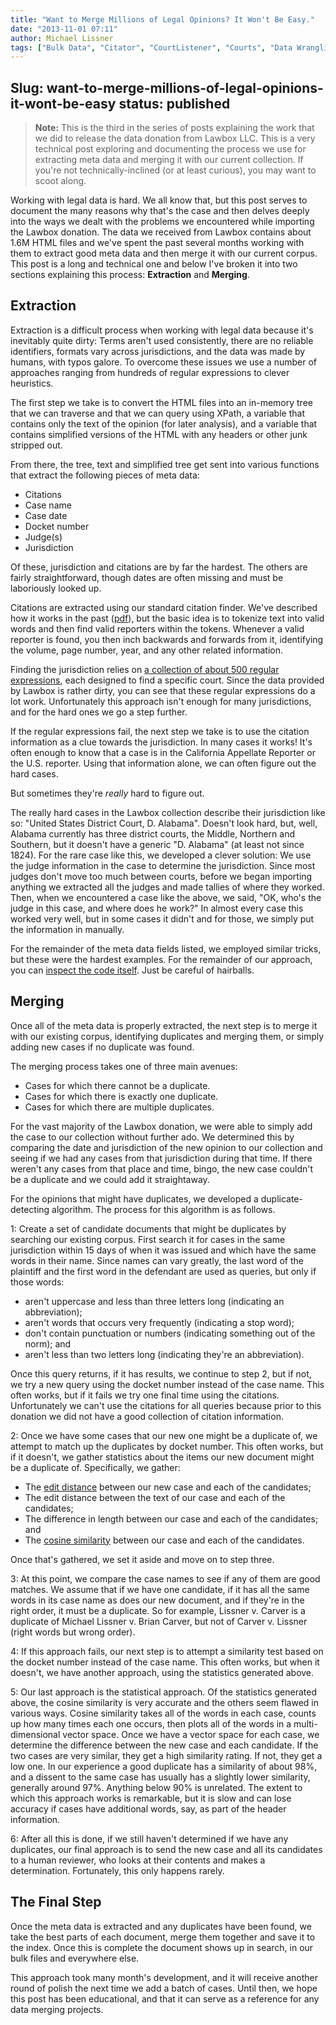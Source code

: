 ```yaml
---
title: "Want to Merge Millions of Legal Opinions? It Won't Be Easy."
date: "2013-11-01 07:11"
author: Michael Lissner
tags: ["Bulk Data", "Citator", "CourtListener", "Courts", "Data Wrangling", "Design", "Technology", "XPath"]
---
```

Slug: want-to-merge-millions-of-legal-opinions-it-wont-be-easy
status: published
---

> **Note:** This is the third in the series of posts explaining the work
> that we did to release the data donation from Lawbox LLC. This is a
> very technical post exploring and documenting the process we use for
> extracting meta data and merging it with our current collection. If
> you're not technically-inclined (or at least curious), you may want to
> scoot along.

Working with legal data is hard. We all know that, but this post serves
to document the many reasons why that's the case and then delves deeply
into the ways we dealt with the problems we encountered while importing
the Lawbox donation. The data we received from Lawbox contains about
1.6M HTML files and we've spent the past several months working with
them to extract good meta data and then merge it with our current
corpus. This post is a long and technical one and below I've broken it
into two sections explaining this process: **Extraction** and
**Merging**.

Extraction
----------

Extraction is a difficult process when working with legal data because
it's inevitably quite dirty: Terms aren't used consistently, there are
no reliable identifiers, formats vary across jurisdictions, and the data
was made by humans, with typos galore. To overcome these issues we use a
number of approaches ranging from hundreds of regular expressions to
clever heuristics.

The first step we take is to convert the HTML files into an in-memory
tree that we can traverse and that we can query using XPath, a variable
that contains only the text of the opinion (for later analysis), and a
variable that contains simplified versions of the HTML with any headers
or other junk stripped out.

From there, the tree, text and simplified tree get sent into various
functions that extract the following pieces of meta data:

-   Citations
-   Case name
-   Case date
-   Docket number
-   Judge(s)
-   Jurisdiction

Of these, jurisdiction and citations are by far the hardest. The others
are fairly straightforward, though dates are often missing and must be
laboriously looked up.

Citations are extracted using our standard citation finder. We've
described how it works in the past
([pdf](https://www.courtlistener.com/report/2012/)), but the basic idea
is to tokenize text into valid words and then find valid reporters
within the tokens. Whenever a valid reporter is found, you then inch
backwards and forwards from it, identifying the volume, page number,
year, and any other related information.

Finding the jurisdiction relies on [a collection of about 500 regular
expressions](https://github.com/freelawproject/courtlistener/blob/master/cl/corpus_importer/court_regexes.py),
each designed to find a specific court. Since the data provided by
Lawbox is rather dirty, you can see that these regular expressions do a
lot work. Unfortunately this approach isn't enough for many
jurisdictions, and for the hard ones we go a step further.

If the regular expressions fail, the next step we take is to use the
citation information as a clue towards the jurisdiction. In many cases
it works! It's often enough to know that a case is in the California
Appellate Reporter or the U.S. reporter. Using that information alone,
we can often figure out the hard cases.

But sometimes they're *really* hard to figure out.

The really hard cases in the Lawbox collection describe their
jurisdiction like so: "United States District Court, D. Alabama".
Doesn't look hard, but, well, Alabama currently has three district
courts, the Middle, Northern and Southern, but it doesn't have a generic
"D. Alabama" (at least not since 1824). For the rare case like this, we
developed a clever solution: We use the judge information in the case to
determine the jurisdiction. Since most judges don't move too much
between courts, before we began importing anything we extracted all the
judges and made tallies of where they worked. Then, when we encountered
a case like the above, we said, "OK, who's the judge in this case, and
where does he work?" In almost every case this worked very well, but in
some cases it didn't and for those, we simply put the information in
manually.

For the remainder of the meta data fields listed, we employed similar
tricks, but these were the hardest examples. For the remainder of our
approach, you can [inspect the code
itself](https://github.com/freelawproject/courtlistener/blob/master/cl/corpus_importer/lawbox/import_law_box.py).
Just be careful of hairballs.

Merging
-------

Once all of the meta data is properly extracted, the next step is to
merge it with our existing corpus, identifying duplicates and merging
them, or simply adding new cases if no duplicate was found.

The merging process takes one of three main avenues:

-   Cases for which there cannot be a duplicate.
-   Cases for which there is exactly one duplicate.
-   Cases for which there are multiple duplicates.

For the vast majority of the Lawbox donation, we were able to simply add
the case to our collection without further ado. We determined this by
comparing the date and jurisdiction of the new opinion to our collection
and seeing if we had any cases from that jurisdiction during that time.
If there weren't any cases from that place and time, bingo, the new case
couldn't be a duplicate and we could add it straightaway.

For the opinions that might have duplicates, we developed a
duplicate-detecting algorithm. The process for this algorithm is as
follows.

1: Create a set of candidate documents that might be duplicates by
searching our existing corpus. First search it for cases in the same
jurisdiction within 15 days of when it was issued and which have the
same words in their name. Since names can vary greatly, the last word of
the plaintiff and the first word in the defendant are used as queries,
but only if those words:

-   aren't uppercase and less than three letters long (indicating an
    abbreviation);
-   aren't words that occurs very frequently (indicating a stop word);
-   don't contain punctuation or numbers (indicating something out of
    the norm); and
-   aren't less than two letters long (indicating they're an
    abbreviation).

Once this query returns, if it has results, we continue to step 2, but
if not, we try a new query using the docket number instead of the case
name. This often works, but if it fails we try one final time using the
citations. Unfortunately we can't use the citations for all queries
because prior to this donation we did not have a good collection of
citation information.

2: Once we have some cases that our new one might be a duplicate of, we
attempt to match up the duplicates by docket number. This often works,
but if it doesn't, we gather statistics about the items our new document
might be a duplicate of. Specifically, we gather:

-   The [edit
    distance](https://en.wikipedia.org/wiki/Levenshtein_distance)
    between our new case and each of the candidates;
-   The edit distance between the text of our case and each of the
    candidates;
-   The difference in length between our case and each of the
    candidates; and
-   The [cosine
    similarity](https://en.wikipedia.org/wiki/Cosine_similarity) between
    our case and each of the candidates.

Once that's gathered, we set it aside and move on to step three.

3: At this point, we compare the case names to see if any of them are
good matches. We assume that if we have one candidate, if it has all the
same words in its case name as does our new document, and if they're in
the right order, it must be a duplicate. So for example, Lissner v.
Carver is a duplicate of Michael Lissner v. Brian Carver, but not of
Carver v. Lissner (right words but wrong order).

4: If this approach fails, our next step is to attempt a similarity test
based on the docket number instead of the case name. This often works,
but when it doesn't, we have another approach, using the statistics
generated above.

5: Our last approach is the statistical approach. Of the statistics
generated above, the cosine similarity is very accurate and the others
seem flawed in various ways. Cosine similarity takes all of the words in
each case, counts up how many times each one occurs, then plots all of
the words in a multi-dimensional vector space. Once we have a vector
space for each case, we determine the difference between the new case
and each candidate. If the two cases are very similar, they get a high
similarity rating. If not, they get a low one. In our experience a good
duplicate has a similarity of about 98%, and a dissent to the same case
has usually has a slightly lower similarity, generally around 97%.
Anything below 90% is unrelated. The extent to which this approach works
is remarkable, but it is slow and can lose accuracy if cases have
additional words, say, as part of the header information.

6: After all this is done, if we still haven't determined if we have any
duplicates, our final approach is to send the new case and all its
candidates to a human reviewer, who looks at their contents and makes a
determination. Fortunately, this only happens rarely.

The Final Step
--------------

Once the meta data is extracted and any duplicates have been found, we
take the best parts of each document, merge them together and save it to
the index. Once this is complete the document shows up in search, in our
bulk files and everywhere else.

This approach took many month's development, and it will receive another
round of polish the next time we add a batch of cases. Until then, we
hope this post has been educational, and that it can serve as a
reference for any data merging projects.


